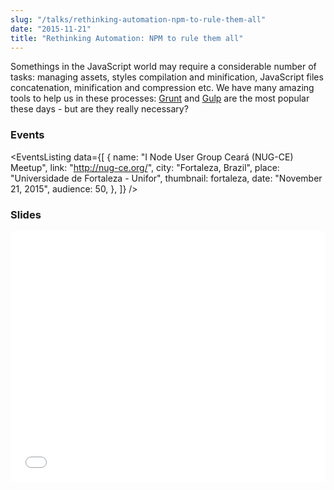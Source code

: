 ```yaml
---
slug: "/talks/rethinking-automation-npm-to-rule-them-all"
date: "2015-11-21"
title: "Rethinking Automation: NPM to rule them all"
---
```




Somethings in the JavaScript world may require a considerable number of tasks: managing assets, styles compilation and minification, JavaScript files concatenation, minification and compression etc. We have many amazing tools to help us in these processes: [Grunt](http://gruntjs.com/) and [Gulp](http://gulpjs.com/) are the most popular these days - but are they really necessary?

### Events

<EventsListing
  data={[
    {
      name: "I Node User Group Ceará (NUG-CE) Meetup",
      link: "http://nug-ce.org/",
      city: "Fortaleza, Brazil",
      place: "Universidade de Fortaleza - Unifor",
      thumbnail: fortaleza,
      date: "November 21, 2015",
      audience: 50,
    },
  ]}
/>

### Slides

<div style="left: 0; width: 100%; height: 0; position: relative; padding-bottom: 79.5798%;">
  <iframe
    src="//speakerdeck.com/player/125911048dc349b4890898a37118c2e6"
    style="border: 0; top: 0; left: 0; width: 100%; height: 100%; position: absolute;"
    allowfullscreen
    scrolling="no"
  ></iframe>
</div>
